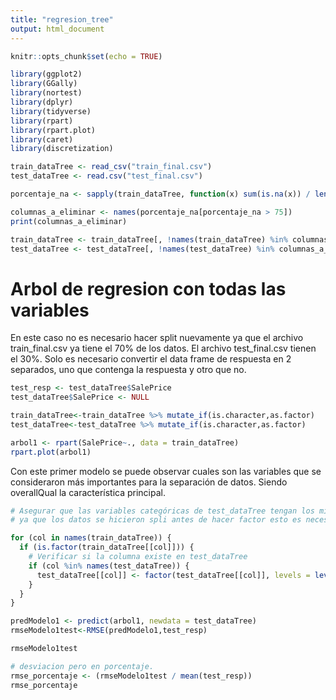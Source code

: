 ```yaml
---
title: "regresion_tree"
output: html_document
---
```

```r
knitr::opts_chunk$set(echo = TRUE)
```

```r
library(ggplot2)
library(GGally)
library(nortest)
library(dplyr)
library(tidyverse)
library(rpart)
library(rpart.plot)
library(caret)
library(discretization)
```

```r
train_dataTree <- read_csv("train_final.csv")
test_dataTree <- read.csv("test_final.csv")
```

```r
porcentaje_na <- sapply(train_dataTree, function(x) sum(is.na(x)) / length(x)) * 100

columnas_a_eliminar <- names(porcentaje_na[porcentaje_na > 75])
print(columnas_a_eliminar)

train_dataTree <- train_dataTree[, !names(train_dataTree) %in% columnas_a_eliminar]
test_dataTree <- test_dataTree[, !names(test_dataTree) %in% columnas_a_eliminar]
```

# Arbol de regresion con todas las variables 
En este caso no es necesario hacer split nuevamente ya que el archivo train_final.csv ya tiene el 70% de los datos. El archivo test_final.csv tienen el 30%. Solo es necesario convertir el data frame de respuesta en 2 separados, uno que contenga la respuesta y otro que no.

```r

test_resp <- test_dataTree$SalePrice
test_dataTree$SalePrice <- NULL

train_dataTree<-train_dataTree %>% mutate_if(is.character,as.factor)
test_dataTree<-test_dataTree %>% mutate_if(is.character,as.factor)

arbol1 <- rpart(SalePrice~., data = train_dataTree)
rpart.plot(arbol1)
```

Con este primer modelo se puede observar cuales son las variables que se consideraron más importantes para la separación de datos. Siendo overallQual la característica principal. 

```r
# Asegurar que las variables categóricas de test_dataTree tengan los mismos niveles que en train_dataTree
# ya que los datos se hicieron spli antes de hacer factor esto es necesario

for (col in names(train_dataTree)) {
  if (is.factor(train_dataTree[[col]])) {
    # Verificar si la columna existe en test_dataTree
    if (col %in% names(test_dataTree)) {
      test_dataTree[[col]] <- factor(test_dataTree[[col]], levels = levels(train_dataTree[[col]]))
    }
  }
}

predModelo1 <- predict(arbol1, newdata = test_dataTree)
rmseModelo1test<-RMSE(predModelo1,test_resp)

rmseModelo1test

# desviacion pero en porcentaje.
rmse_porcentaje <- (rmseModelo1test / mean(test_resp)) 
rmse_porcentaje

```